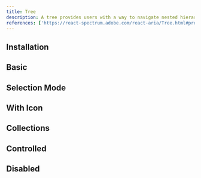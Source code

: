 ```yaml
---
title: Tree
description: A tree provides users with a way to navigate nested hierarchical information, with support for keyboard navigation and selection.
references: ['https://react-spectrum.adobe.com/react-aria/Tree.html#props']
---
```


## Installation
<Install component='tree' />

## Basic
<Demo component='collections/tree/tree-demo' />

## Selection Mode
<Demo component='collections/tree/tree-selection-mode-demo' />

## With Icon
<Demo component='collections/tree/tree-with-icon-demo' />

## Collections
<Demo component='collections/tree/tree-collections-demo' />

## Controlled
<Demo component='collections/tree/tree-controlled-demo' />

## Disabled
<Demo component='collections/tree/tree-disabled-demo' />
